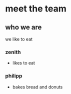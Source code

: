 # meet the team

## who we are

we like to eat

### zenith

- likes to eat

### philipp

- bakes bread and donuts